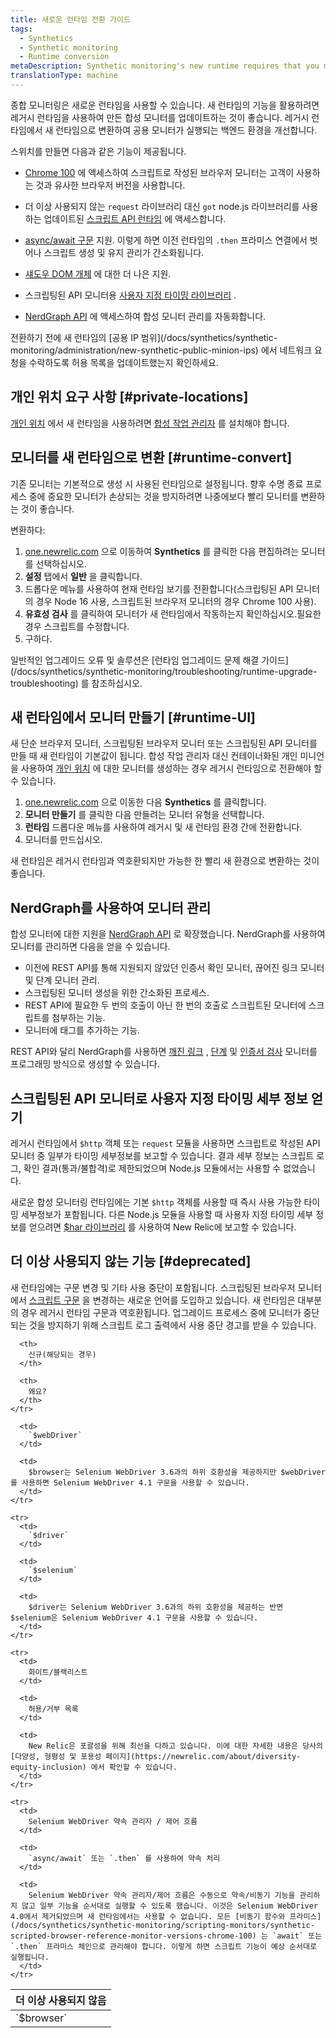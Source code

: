 ```yaml
---
title: 새로운 런타임 전환 가이드
tags:
  - Synthetics
  - Synthetic monitoring
  - Runtime conversion
metaDescription: Synthetic monitoring's new runtime requires that you make some changes to your already existing monitors.
translationType: machine
---
```


종합 모니터링은 새로운 런타임을 사용할 수 있습니다. 새 런타임의 기능을 활용하려면 레거시 런타임을 사용하여 만든 합성 모니터를 업데이트하는 것이 좋습니다. 레거시 런타임에서 새 런타임으로 변환하여 공용 모니터가 실행되는 백엔드 환경을 개선합니다.

스위치를 만들면 다음과 같은 기능이 제공됩니다.

* [Chrome 100](/docs/synthetics/synthetic-monitoring/scripting-monitors/synthetic-scripted-browser-reference-monitor-versions-chrome-100) 에 액세스하여 스크립트로 작성된 브라우저 모니터는 고객이 사용하는 것과 유사한 브라우저 버전을 사용합니다.
* 더 이상 사용되지 않는 `request` 라이브러리 대신 `got` node.js 라이브러리를 사용하는 업데이트된 [스크립트 API 런타임](/docs/synthetics/synthetic-monitoring/using-monitors/manage-monitor-runtimes#apidependencies) 에 액세스합니다.
* [async/await 구문](/docs/synthetics/synthetic-monitoring/using-monitors/manage-monitor-runtimes#browserdependencies) 지원. 이렇게 하면 이전 런타임의 `.then` 프라미스 연결에서 벗어나 스크립트 생성 및 유지 관리가 간소화됩니다.
* [섀도우 DOM 개체](/docs/synthetics/synthetic-monitoring/scripting-monitors/synthetic-scripted-browser-reference-monitor-versions-chrome-100#shadow) 에 대한 더 나은 지원.
* 스크립팅된 API 모니터용 [사용자 지정 타이밍 라이브러리](/docs/synthetics/synthetic-monitoring/scripting-monitors/custom-timing-details) .


* [NerdGraph API](/docs/apis/nerdgraph/examples/nerdgraph-synthetics-tutorial) 에 액세스하여 합성 모니터 관리를 자동화합니다.

<Callout variant="important">
  전환하기 전에 새 런타임의 [공용 IP 범위](/docs/synthetics/synthetic-monitoring/administration/new-synthetic-public-minion-ips) 에서 네트워크 요청을 수락하도록 허용 목록을 업데이트했는지 확인하세요.
</Callout>

## 개인 위치 요구 사항 [#private-locations]

[개인 위치](/docs/synthetics/synthetic-monitoring/private-locations/private-locations-overview-monitor-internal-sites-add-new-locations) 에서 새 런타임을 사용하려면 [합성 작업 관리자](/docs/synthetics/synthetic-monitoring/private-locations/install-job-manager) 를 설치해야 합니다.

## 모니터를 새 런타임으로 변환 [#runtime-convert]

기존 모니터는 기본적으로 생성 시 사용된 런타임으로 설정됩니다. 향후 수명 종료 프로세스 중에 중요한 모니터가 손상되는 것을 방지하려면 나중에보다 빨리 모니터를 변환하는 것이 좋습니다.

변환하다:

1. [one.newrelic.com](https://one.newrelic.com/nr1-core) 으로 이동하여 **Synthetics** 를 클릭한 다음 편집하려는 모니터를 선택하십시오.
2. **설정** 탭에서 **일반** 을 클릭합니다.
3. 드롭다운 메뉴를 사용하여 현재 런타임 보기를 전환합니다(스크립팅된 API 모니터의 경우 Node 16 사용, 스크립트된 브라우저 모니터의 경우 Chrome 100 사용).
4. **유효성 검사** 를 클릭하여 모니터가 새 런타임에서 작동하는지 확인하십시오.필요한 경우 스크립트를 수정합니다.
5. 구하다.

<Callout variant="tip">
  일반적인 업그레이드 오류 및 솔루션은 [런타임 업그레이드 문제 해결 가이드](/docs/synthetics/synthetic-monitoring/troubleshooting/runtime-upgrade-troubleshooting) 를 참조하십시오.
</Callout>

## 새 런타임에서 모니터 만들기 [#runtime-UI]

새 단순 브라우저 모니터, 스크립팅된 브라우저 모니터 또는 스크립팅된 API 모니터를 만들 때 새 런타임이 기본값이 됩니다. 합성 작업 관리자 대신 컨테이너화된 개인 미니언을 사용하여 [개인 위치](/docs/synthetics/synthetic-monitoring/private-locations/monitor-private-locations) 에 대한 모니터를 생성하는 경우 레거시 런타임으로 전환해야 할 수 있습니다.

1. [one.newrelic.com](https://one.newrelic.com/nr1-core) 으로 이동한 다음 **Synthetics** 를 클릭합니다.
2. **모니터 만들기** 를 클릭한 다음 만들려는 모니터 유형을 선택합니다.
3. **런타임** 드롭다운 메뉴를 사용하여 레거시 및 새 런타임 환경 간에 전환합니다.
4. 모니터를 만드십시오.

새 런타임은 레거시 런타임과 역호환되지만 가능한 한 빨리 새 환경으로 변환하는 것이 좋습니다.

## NerdGraph를 사용하여 모니터 관리

합성 모니터에 대한 지원을 [NerdGraph API](/docs/apis/nerdgraph/examples/nerdgraph-synthetics-tutorial) 로 확장했습니다. NerdGraph를 사용하여 모니터를 관리하면 다음을 얻을 수 있습니다.

* 이전에 REST API를 통해 지원되지 않았던 인증서 확인 모니터, 끊어진 링크 모니터 및 단계 모니터 관리.
* 스크립팅된 모니터 생성을 위한 간소화된 프로세스.
* REST API에 필요한 두 번의 호출이 아닌 한 번의 호출로 스크립트된 모니터에 스크립트를 첨부하는 기능.
* 모니터에 태그를 추가하는 기능.

REST API와 달리 NerdGraph를 사용하면 [깨진 링크](#create-broken-links) , [단계](#create-step) 및 [인증서 검사](create-certificate-check) 모니터를 프로그래밍 방식으로 생성할 수 있습니다.

## 스크립팅된 API 모니터로 사용자 지정 타이밍 세부 정보 얻기

레거시 런타임에서 `$http` 객체 또는 `request` 모듈을 사용하면 스크립트로 작성된 API 모니터 중 일부가 타이밍 세부정보를 보고할 수 있습니다. 결과 세부 정보는 스크립트 로그, 확인 결과(통과/불합격)로 제한되었으며 Node.js 모듈에서는 사용할 수 없었습니다.

새로운 합성 모니터링 런타임에는 기본 `$http` 객체를 사용할 때 즉시 사용 가능한 타이밍 세부정보가 포함됩니다. 다른 Node.js 모듈을 사용할 때 사용자 지정 타이밍 세부 정보를 얻으려면 [$har 라이브러리](/docs/synthetics/synthetic-monitoring/scripting-monitors/custom-timing-details) 를 사용하여 New Relic에 보고할 수 있습니다.

## 더 이상 사용되지 않는 기능 [#deprecated]

새 런타임에는 구문 변경 및 기타 사용 중단이 포함됩니다. 스크립팅된 브라우저 모니터에서 [스크립트 구문](/docs/synthetics/synthetic-monitoring/scripting-monitors/synthetic-scripted-browser-reference-monitor-versions-chrome-100) 을 변경하는 새로운 언어를 도입하고 있습니다. 새 런타임은 대부분의 경우 레거시 런타임 구문과 역호환됩니다. 업그레이드 프로세스 중에 모니터가 중단되는 것을 방지하기 위해 스크립트 로그 출력에서 사용 중단 경고를 받을 수 있습니다.

<table>
  <thead>
    <tr>
      <th style={{ width: "100px" }}>
        더 이상 사용되지 않음
      </th>

      <th>
        신규(해당되는 경우)
      </th>

      <th>
        왜요?
      </th>
    </tr>
  </thead>

  <tbody>
    <tr>
      <td>
        `$browser`
      </td>

      <td>
        `$webDriver`
      </td>

      <td>
        $browser는 Selenium WebDriver 3.6과의 하위 호환성을 제공하지만 $webDriver를 사용하면 Selenium WebDriver 4.1 구문을 사용할 수 있습니다.
      </td>
    </tr>

    <tr>
      <td>
        `$driver`
      </td>

      <td>
        `$selenium`
      </td>

      <td>
        $driver는 Selenium WebDriver 3.6과의 하위 호환성을 제공하는 반면 $selenium은 Selenium WebDriver 4.1 구문을 사용할 수 있습니다.
      </td>
    </tr>

    <tr>
      <td>
        화이트/블랙리스트
      </td>

      <td>
        허용/거부 목록
      </td>

      <td>
        New Relic은 포괄성을 위해 최선을 다하고 있습니다. 이에 대한 자세한 내용은 당사의 [다양성, 형평성 및 포용성 페이지](https://newrelic.com/about/diversity-equity-inclusion) 에서 확인할 수 있습니다.
      </td>
    </tr>

    <tr>
      <td>
        Selenium WebDriver 약속 관리자 / 제어 흐름
      </td>

      <td>
        `async/await` 또는 `.then` 를 사용하여 약속 처리
      </td>

      <td>
        Selenium WebDriver 약속 관리자/제어 흐름은 수동으로 약속/비동기 기능을 관리하지 않고 일부 기능을 순서대로 실행할 수 있도록 했습니다. 이것은 Selenium WebDriver 4.0에서 제거되었으며 새 런타임에서는 사용할 수 없습니다. 모든 [비동기 함수와 프라미스](/docs/synthetics/synthetic-monitoring/scripting-monitors/synthetic-scripted-browser-reference-monitor-versions-chrome-100) 는 `await` 또는 `.then` 프라미스 체인으로 관리해야 합니다. 이렇게 하면 스크립트 기능이 예상 순서대로 실행됩니다.
      </td>
    </tr>
  </tbody>
</table>